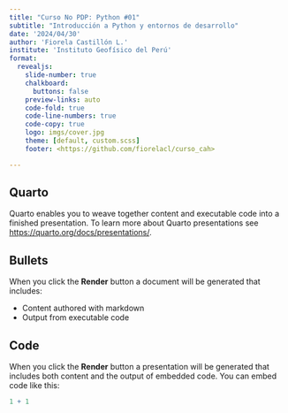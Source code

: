 ```yaml
---
title: "Curso No PDP: Python #01"
subtitle: "Introducción a Python y entornos de desarrollo"
date: '2024/04/30'
author: 'Fiorela Castillón L.'
institute: 'Instituto Geofísico del Perú'
format: 
  revealjs:
    slide-number: true
    chalkboard: 
      buttons: false
    preview-links: auto
    code-fold: true
    code-line-numbers: true
    code-copy: true
    logo: imgs/cover.jpg
    theme: [default, custom.scss]
    footer: <https://github.com/fiorelacl/curso_cah>

---
```


## Quarto

Quarto enables you to weave together content and executable code into a finished presentation. To learn more about Quarto presentations see <https://quarto.org/docs/presentations/>.

## Bullets

When you click the **Render** button a document will be generated that includes:

-   Content authored with markdown
-   Output from executable code

## Code

When you click the **Render** button a presentation will be generated that includes both content and the output of embedded code. You can embed code like this:

```r
1 + 1
```



